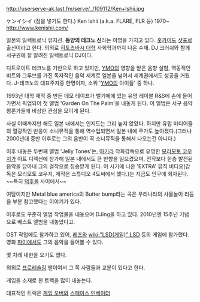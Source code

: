 http://userserve-ak.last.fm/serve/_/109112/Ken+Ishii.jpg

ケンイシイ (점을 넣기도 한다.)
Ken Ishii (a.k.a.  FLARE, FLR 등)
1970~
http://www.kenishii.com/

일본의 일렉트로닉 뮤지션. '''동양의 테크노 신'''라는 이명을 가지고 있다. [[홋카이도]] [[삿포로]] 출신이라고 한다. 의외로 [[히토츠바시 대학]] 사회학과까지 나온 수재. DJ 크러쉬와 함께 서구권에 잘 알려진 일렉트로닉 DJ이다.

디트로이트 테크노를 기반으로 하고 있지만, [[YMO]]의 영향을 받은 음향 실험, 역동적인 비트와 그루브를 가진 독자적인 음악 세계로 일본을 넘어서 세계권에서도 성공을 거뒀다. J-테크노의 대표주자중 한명이자, 소위 '[[YMO]]의 아이들' 중 하나.

1993년 대학 재적 중 만든 데모 테이프가 벨기에에 있는 유명 레이블 R&S에 손에 들어가면서 픽업되어 첫 앨범 'Garden On The Palm'을 내놓게 된다. 이 앨범은 서구 음악 평론가들에 비상한 관심을 모이게 된다.

사실 이때까지만 해도 일본 내에서는 인지도는 그리 높지 않았다. 하지만 유럽 미디어들의 열광적인 반응이 소니뮤직을 통해 역수입되면서 일본 내에 주가도 높아졌다.(그러나 2000년대 중반 이후로는 그의 음반이 꼭 소니뮤직을 통해서 나오는건 아니다.)

이후 내놓은 두번째 앨범 'Jelly Tones'는, [[아키라]] 작화감독으로 유명한 [[모리모토 코우지]]가 아트 디렉션에 참가해 일본 내에서도 큰 반향을 일으켰으며, 전작보다 한층 발전된 음악을 담아내 그의 걸작으로 칭송받게 된다. 이 시기에 나온 'EXTRA' 뮤직 비디오(감독은 모리모토 코우지, 제작은 스튜디오 4도씨에서 했다.)는 지금도 인구에 회자된다. ~~특히 [[덕후]]들 사이에서~~ 

여담이지만 Metal blue america의 Butter bump라는 곡은 우리나라의 사물놀이 리듬을 부분 참고했다는 이야기가 있다.

{{{#!html
<object width="560" height="340"><param name="movie" value="http://www.youtube.com/v/t6maVVFs0As&hl=ko_KR&fs=1&"></param><param name="allowFullScreen" value="true"></param><param name="allowscriptaccess" value="always"></param><embed src="http://www.youtube.com/v/t6maVVFs0As&hl=ko_KR&fs=1&" type="application/x-shockwave-flash" allowscriptaccess="always" allowfullscreen="true" width="560" height="340"></embed></object>
(혐오 영상 주의)}}}

이후로도 꾸준히 앨범 작업물을 내놓으며 DJing을 하고 있다. 2010년엔 15주년 기념 으로 베스트 앨범을 내놓았다고.

OST 작업에도 참가하고 있어, [[레즈]]와 [[wiki:"LSD(게임)" LSD]] 등의 게임에 참가했다. 영화 [[파이]]에서도 그의 음악을 들어볼 수 있다.

몇 차례 내한을 오기도 했다.

의외로 [[프로레슬링]] 팬이여서 그 쪽 사람들과 교분이 있다고 한다.

게임을 소재로 한 트랙을 많이 내놓는다.

대표적인 트랙은 [[게임 오버]]와 [[스페이스 인베이더]]

{{{#!html
<object width="420" height="315"><param name="movie" value="//www.youtube.com/v/4zzI6SqSXHo?hl=ko_KR&amp;version=3"></param><param name="allowFullScreen" value="true"></param><param name="allowscriptaccess" value="always"></param><embed src="//www.youtube.com/v/4zzI6SqSXHo?hl=ko_KR&amp;version=3" type="application/x-shockwave-flash" width="420" height="315" allowscriptaccess="always" allowfullscreen="true"></embed></object>
<br><br>
<object width="420" height="315"><param name="movie" value="//www.youtube.com/v/p--dHQIeagE?version=3&amp;hl=ko_KR"></param><param name="allowFullScreen" value="true"></param><param name="allowscriptaccess" value="always"></param><embed src="//www.youtube.com/v/p--dHQIeagE?version=3&amp;hl=ko_KR" type="application/x-shockwave-flash" width="420" height="315" allowscriptaccess="always" allowfullscreen="true"></embed></object>
}}}
